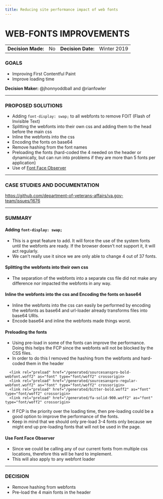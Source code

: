 ```yaml
---
title: Reducing site performance impact of web fonts
---
```


# WEB-FONTS IMPROVEMENTS

| | | | |
| --- | --- | --- | --- |
|**Decision Made:**|No| **Decision Date:** | Winter 2019 |

### **GOALS**

- Improving First Contentful Paint
- Improve loading time

**Decision Maker:** @jhonnyoddball and @rianfowler

---

### **PROPOSED SOLUTIONS**

- Adding `font-display: swap;` to all webfonts to remove FOIT (Flash of Invisible Text)
- Splitting the webfonts into their own css and adding them to the head before the main css
- Inline the webfonts into the css
- Encoding the fonts on base64
- Remove hashing from the font names
- Preloading the fonts (hard-coded the 4 needed on the header or dynamically, but can run into problems if they are more than 5 fonts per application)
- Use of [Font Face Observer](https://github.com/bramstein/fontfaceobserver)

---

### **CASE STUDIES AND DOCUMENTATION**

https://github.com/department-of-veterans-affairs/va.gov-team/issues/1676

---

### **SUMMARY**

#### Adding `font-display: swap;`

- This is a great feature to add. It will force the use of the system fonts until the webfonts are ready. If the browser doesn't not support it, it will act regularly.
- We can't really use it since we are only able to change 4 out of 37 fonts.

#### Splitting the webfonts into their own css

- The separation of the webfonts into a separate css file did not make any difference nor impacted the webfonts in any way.

#### Inline the webfonts into the css and Encoding the fonts on base64

- Inline the webfonts into the css can easily be performed by encoding the webfonts as base64 and url-loader already transforms files into base64 URIs.
- Encode base64 and inline the webfonts made things worst.

#### Preloading the fonts

- Using pre-load in some of the fonts can improve the performance. Doing this helps the FCP since the webfonts will not be blocked by the CSS files.
- In order to do this I removed the hashing from the webfonts and hard-coded them in the header

```  
  <link rel="preload" href="/generated/sourcesanspro-bold-webfont.woff2" as="font" type="font/woff2" crossorigin>
  <link rel="preload" href="/generated/sourcesanspro-regular-webfont.woff2" as="font" type="font/woff2" crossorigin>
  <link rel="preload" href="/generated/bitter-bold.woff2" as="font" type="font/woff2" crossorigin>
  <link rel="preload" href="/generated/fa-solid-900.woff2" as="font" type="font/woff2" crossorigin>
```
- If FCP is the priority over the loading time, then pre-loading could be a good option to improve the performance of the fonts.
- Keep in mind that we should only pre-load 3-4 fonts only because we might end up pre-loading fonts that will not be used in the page.

#### Use Font Face Observer

- Since we could be calling any of our current fonts from multiple css locations, therefore this will be hard to implement.
- This will also apply to any webfont loader

---

### **DECISION**

- Remove hashing from webfonts
- Pre-load the 4 main fonts in the header


